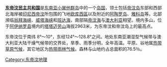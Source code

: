 {{unreferenced|time=2019-06-12}}
{{Country geography
|name = 东帝汶
|map = East Timor map mhn.jpg
|map size = 250px
|continent = [[亚洲|亚洲]]
|region = [[东南亚|东南亚]]
|coordinates ={{coord|8|50|S|125|55|E|type:country|display=inline,title}}
|area ranking = 160
|km area = 14,874 
|percent land = 14874
|percent water = 0
|km coastline =706
|borders =228 km
|highest point = [[塔塔迈劳山|塔塔迈劳山]] 2,963 m
|lowest point =  [[帝汶海|帝汶海]]、[[萨武海|萨武海]]和[[班达海|班达海]] 0m
|longest river = 
|largest lake =  
}}
'''[[东帝汶民主共和国|东帝汶民主共和国]]'''是[[东南亚|东南亚]][[小巽他群岛|小巽他群岛]]中的一个[[岛国|岛国]]，领土包括[[帝汶岛|帝汶岛]]东部和西部北海岸被[[印尼|印尼]][[西帝汶|西帝汶]]所包围的飞地[[欧库西區|欧库西區]]以及附近的[[阿陶罗岛|阿陶罗岛]]、[[雅科岛|雅科岛]]等。北部濒临[[翁拜海峡|翁拜海峡]]、[[威塔海峡|威塔海峡]]和[[班达海|班达海]]，南部隔[[帝汶海|帝汶海]]与[[澳大利亚|澳大利亚]]相望。境内多山，位于[[阿伊纳罗县|阿伊纳罗县]]境内的[[塔塔迈劳山|塔塔迈劳山]]海拔2963米，为东帝汶和帝汶岛上的最高点。

东帝汶位于南纬 8°～10°，东经124°～128.8°之间。地处东南亚潮湿型气候带与澳大利亚大陆干燥气候带的交界处，旱季、雨季分明，全年高温。平原、谷地属[[热带草原气候|热带草原气候]]，其它地区为[[热带雨林气候|热带雨林气候]]。森林与山地约占总面积的76.5％。

{{亚洲题目|地理}}
[[Category:东帝汶地理|Category:东帝汶地理]]